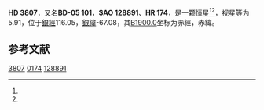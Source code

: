 {{Starbox begin
| name = HD 3807
}}
{{Starbox observe
| epoch = [[J2000.0|J2000.0]]
| constell = {{星座名待查}}<ref name=SIMBAD>{{cite web
 | url=http://simbad.u-strasbg.fr/simbad/sim-id?Ident=HR+174
 | title=Pulsating variable Star
 | publisher=Centre de Données astronomiques de Strasbourg
 | work=SIMBAD
 | accessdate=2012-07-13
 | archive-date=2020-02-01
 | archive-url=https://web.archive.org/web/20200201111435/http://simbad.u-strasbg.fr/simbad/sim-id?Ident=HR+174
 }}</ref><ref name=DATA>{{cite web
 | url=http://vizier.u-strasbg.fr/viz-bin/VizieR-5?-out.add=.&-source=5050&-corr=PK=HR&-out.max=9999&HR=174
 | title=VizieR Detailed Page
 | accessdate=2012-07-13
 | archive-date=2016-03-05
 | archive-url=https://web.archive.org/web/20160305231312/http://vizier.u-strasbg.fr/viz-bin/VizieR-5?-out.add=.&-source=5050&-corr=PK=HR&-out.max=9999&HR=174
 | dead-url=no
 }}</ref>
| 星官 = 
| ra = {{RA|0|40|42.4}}<ref name=SIMBAD /><ref name=DATA />
| dec = {{DEC|-4|21|7}}<ref name=SIMBAD /><ref name=DATA />
| appmag_v = 5.91<ref name=SIMBAD /><ref name=DATA />
}}
{{Starbox character
| class = K0III<ref name=SIMBAD /><ref name=DATA />
| b-v = 1.1<ref name=SIMBAD /><ref name=DATA />
| u-b = 0.89<ref name=SIMBAD /><ref name=DATA />
| r-i = <ref name=SIMBAD /><ref name=DATA />
| variable = 
}}
{{Starbox astrometry
| radial_v = 0.89
| prop_mo_ra = 35
| parallax = 
| p_error = 
}}
{{Starbox catalog
| names =BD-05 101，[[SAO星表|SAO]] 128891，[[HD星表|HD]] 3807，[[HR星表|HR]] 174}}
{{Starbox reference |Simbad=HR+174}}
{{Starbox end}}

'''HD 3807'''，又名'''BD-05 101'''，'''SAO 128891'''、'''HR 174'''，是一颗恒星<ref name=SIMBAD /><ref name=DATA />，视星等为5.91，位于[[銀道座標系|銀經]]116.05，[[銀道座標系|銀緯]]-67.08，其[[B1900.0|B1900.0]]坐标为赤經{{RA|0|35|36.9}}，赤緯{{DEC|-4|-67.08|2}}。

== 参考文献 ==
{{reflist}}

{{star-stub}}

[[Category:HD和HDE天體|3807]]
[[Category:HR天體|0174]]
[[Category:SAO天體|128891]]